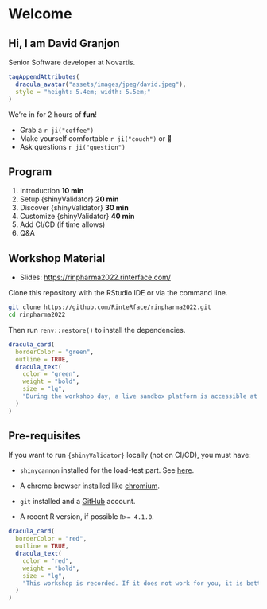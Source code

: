 # Welcome {.vertical-center}

## Hi, I am David Granjon

Senior Software developer at Novartis.

```r
tagAppendAttributes(
  dracula_avatar("assets/images/jpeg/david.jpeg"),
  style = "height: 5.4em; width: 5.5em;"
)
```

We're in for 2 hours of **fun**!

- Grab a `r ji("coffee")`
- Make yourself comfortable `r ji("couch")` or 🧘
- Ask questions `r ji("question")`  

## Program

1. Introduction __10  min__
2. Setup {shinyValidator} __20 min__
3. Discover {shinyValidator} __30 min__
4. Customize {shinyValidator} __40 min__
5. Add CI/CD (if time allows)
6. Q&A

## Workshop Material

- Slides: [https://rinpharma2022.rinterface.com/](https://rinpharma2022.rinterface.com)

Clone this repository with the RStudio IDE or via the command line.

```bash
git clone https://github.com/RinteRface/rinpharma2022.git
cd rinpharma2022
```

Then run `renv::restore()` to install the dependencies.

```r
dracula_card(
  borderColor = "green",
  outline = TRUE,
  dracula_text(
    color = "green",
    weight = "bold",
    size = "lg",
    "During the workshop day, a live sandbox platform is accessible at rstd.io/class. The id will be given in the zoom chat."
  )
)
```

## Pre-requisites

If you want to run `{shinyValidator}` locally (not on CI/CD), you must have:

- `shinycannon` installed for the load-test part. See [here](https://rstudio.github.io/shinyloadtest/articles/shinycannon.html).
- A chrome browser installed like [chromium](https://www.chromium.org/getting-involved/download-chromium/). 

- `git` installed and a [GitHub](https://github.com/) account.
- A recent R version, if possible `R>= 4.1.0`.

```r
dracula_card(
  borderColor = "red",
  outline = TRUE,
  dracula_text(
    color = "red",
    weight = "bold",
    size = "lg",
    "This workshop is recorded. If it does not work for you, it is better to listen and stay on track. Fear not! You can retry later on your side with the recording. "
  )
)
```
